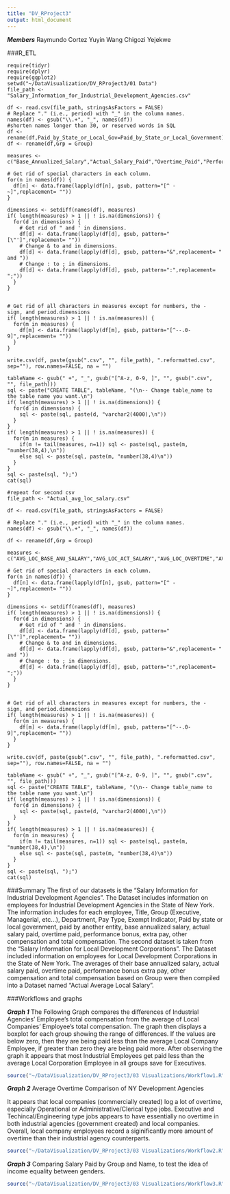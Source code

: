 ```yaml
---
title: "DV_RProject3"
output: html_document
---
```


***Members***
Raymundo Cortez
Yuyin Wang
Chigozi Yejekwe

###R_ETL
```
require(tidyr)
require(dplyr)
require(ggplot2)
setwd("~/DataVisualization/DV_RProject3/01 Data")
file_path <- "Salary_Information_for_Industrial_Development_Agencies.csv"

df <- read.csv(file_path, stringsAsFactors = FALSE)
# Replace "." (i.e., period) with "_" in the column names.
names(df) <- gsub("\\.+", "_", names(df))
#shorten names longer than 30, or reserved words in SQL
df <- rename(df,Paid_by_State_or_Local_Gov=Paid_by_State_or_Local_Government)
df <- rename(df,Grp = Group)

measures <- c("Base_Annualized_Salary","Actual_Salary_Paid","Overtime_Paid","Performance_Bonus","Extra_Pay","Other_Compensation","Total_Compensation")

# Get rid of special characters in each column.
for(n in names(df)) {
  df[n] <- data.frame(lapply(df[n], gsub, pattern="[^ -~]",replacement= ""))
}

dimensions <- setdiff(names(df), measures)
if( length(measures) > 1 || ! is.na(dimensions)) {
  for(d in dimensions) {
    # Get rid of " and ' in dimensions.
    df[d] <- data.frame(lapply(df[d], gsub, pattern="[\"']",replacement= ""))
    # Change & to and in dimensions.
    df[d] <- data.frame(lapply(df[d], gsub, pattern="&",replacement= " and "))
    # Change : to ; in dimensions.
    df[d] <- data.frame(lapply(df[d], gsub, pattern=":",replacement= ";"))
  }
}


# Get rid of all characters in measures except for numbers, the - sign, and period.dimensions
if( length(measures) > 1 || ! is.na(measures)) {
  for(m in measures) {
    df[m] <- data.frame(lapply(df[m], gsub, pattern="[^--.0-9]",replacement= ""))
  }
}

write.csv(df, paste(gsub(".csv", "", file_path), ".reformatted.csv", sep=""), row.names=FALSE, na = "")

tableName <- gsub(" +", "_", gsub("[^A-z, 0-9, ]", "", gsub(".csv", "", file_path)))
sql <- paste("CREATE TABLE", tableName, "(\n-- Change table_name to the table name you want.\n")
if( length(measures) > 1 || ! is.na(dimensions)) {
  for(d in dimensions) {
    sql <- paste(sql, paste(d, "varchar2(4000),\n"))
  }
}
if( length(measures) > 1 || ! is.na(measures)) {
  for(m in measures) {
    if(m != tail(measures, n=1)) sql <- paste(sql, paste(m, "number(38,4),\n"))
    else sql <- paste(sql, paste(m, "number(38,4)\n"))
  }
}
sql <- paste(sql, ");")
cat(sql)

#repeat for second csv
file_path <- "Actual_avg_loc_salary.csv"

df <- read.csv(file_path, stringsAsFactors = FALSE)

# Replace "." (i.e., period) with "_" in the column names.
names(df) <- gsub("\\.+", "_", names(df))

df <- rename(df,Grp = Group)

measures <- c("AVG_LOC_BASE_ANU_SALARY","AVG_LOC_ACT_SALARY","AVG_LOC_OVERTIME","AVG_LOC_BONUS","AVG_LOC_EXTRA_PAY","AVG_LOC_TOT_COMP","AVG_LOC_OTHER_COMP")

# Get rid of special characters in each column.
for(n in names(df)) {
  df[n] <- data.frame(lapply(df[n], gsub, pattern="[^ -~]",replacement= ""))
}

dimensions <- setdiff(names(df), measures)
if( length(measures) > 1 || ! is.na(dimensions)) {
  for(d in dimensions) {
    # Get rid of " and ' in dimensions.
    df[d] <- data.frame(lapply(df[d], gsub, pattern="[\"']",replacement= ""))
    # Change & to and in dimensions.
    df[d] <- data.frame(lapply(df[d], gsub, pattern="&",replacement= " and "))
    # Change : to ; in dimensions.
    df[d] <- data.frame(lapply(df[d], gsub, pattern=":",replacement= ";"))
  }
}


# Get rid of all characters in measures except for numbers, the - sign, and period.dimensions
if( length(measures) > 1 || ! is.na(measures)) {
  for(m in measures) {
    df[m] <- data.frame(lapply(df[m], gsub, pattern="[^--.0-9]",replacement= ""))
  }
}

write.csv(df, paste(gsub(".csv", "", file_path), ".reformatted.csv", sep=""), row.names=FALSE, na = "")

tableName <- gsub(" +", "_", gsub("[^A-z, 0-9, ]", "", gsub(".csv", "", file_path)))
sql <- paste("CREATE TABLE", tableName, "(\n-- Change table_name to the table name you want.\n")
if( length(measures) > 1 || ! is.na(dimensions)) {
  for(d in dimensions) {
    sql <- paste(sql, paste(d, "varchar2(4000),\n"))
  }
}
if( length(measures) > 1 || ! is.na(measures)) {
  for(m in measures) {
    if(m != tail(measures, n=1)) sql <- paste(sql, paste(m, "number(38,4),\n"))
    else sql <- paste(sql, paste(m, "number(38,4)\n"))
  }
}
sql <- paste(sql, ");")
cat(sql)
```

###Summary
The first of our datasets is the "Salary Information for Industrial Development Agencies". The Dataset includes information on employees for Industrial Development Agencies in the State of New York. The information includes for each employee, Title, Group (Executive, Managerial, etc...), Department, Pay Type, Exempt Indicator, Paid by state or local government, paid by another entity, base annualized salary, actual salary paid, overtime paid, performance bonus, extra pay, other compensation and total compensation.
The second dataset is taken from the "Salary Information for Local Development Corporations". The Dataset included information on employees for Local Development Corporations in the State of New York. The averages of their base annualized salary, actual salary paid, overtime paid, performance bonus extra pay, other compensation and total compensation based on Group were then compiled into a Dataset named "Actual Average Local Salary".

###Workflows and graphs

***Graph 1***
The Following Graph compares the differences of Industrial Agencies' Employee's total compensation from the average of Local Companies' Employee's total compensation. The graph then displays a boxplot for each group showing the range of differences. If the values are below zero, then they are being paid less than the average Local Company Employee, if greater than zero they are being paid more. After observing the graph it appears that most Industrial Employees get paid less than the average Local Corporation Employee in all groups save for Executives.

```r

source("~/DataVisualization/DV_RProject3/03 Visualizations/Workflow1.R", echo = TRUE)
```

***Graph 2***
Average Overtime Comparison of NY Development Agencies

It appears that local companies (commercially created) log a lot of overtime, especially Operational or Administrative/Clerical type jobs. Executive and Techincal/Engineering type jobs appears to have essentially no overtime in both industrial agencies (government created) and local companies. Overall, local company employees record a siginificantly more amount of overtime than their industrial agency counterparts.

```r

source("~/DataVisualization/DV_RProject3/03 Visualizations/Workflow2.R", echo = TRUE)
```

***Graph 3***
Comparing Salary Paid by Group and Name, to test the idea of income equality between genders.

```r

source("~/DataVisualization/DV_RProject3/03 Visualizations/Workflow3.R", echo = TRUE)
```